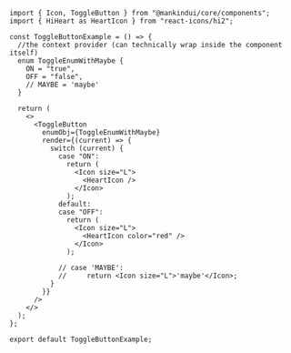 ```tsx
import { Icon, ToggleButton } from "@mankindui/core/components";
import { HiHeart as HeartIcon } from "react-icons/hi2";

const ToggleButtonExample = () => {
  //the context provider (can technically wrap inside the component itself)
  enum ToggleEnumWithMaybe {
    ON = "true",
    OFF = "false",
    // MAYBE = 'maybe'
  }

  return (
    <>
      <ToggleButton
        enumObj={ToggleEnumWithMaybe}
        render={(current) => {
          switch (current) {
            case "ON":
              return (
                <Icon size="L">
                  <HeartIcon />
                </Icon>
              );
            default:
            case "OFF":
              return (
                <Icon size="L">
                  <HeartIcon color="red" />
                </Icon>
              );

            // case 'MAYBE':
            //     return <Icon size="L">'maybe'</Icon>;
          }
        }}
      />
    </>
  );
};

export default ToggleButtonExample;
```
